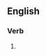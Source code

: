 ==English==

===Verb===
{{head|en|present participle}}

# {{present participle of|run about|lang=en|nocat=1}}